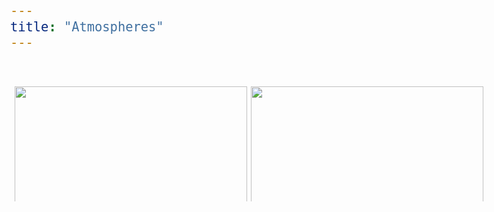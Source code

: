 ```yaml
---
title: "Atmospheres"
---
```


<html>
<head>
<meta name="viewport" content="width=device-width, initial-scale=1">
<style>

* {
  box-sizing: border-box;
}

/* Style body */
body {
  font-family: Verdana, Helvetica, sans-serif;
  font-size:150%; font-family:courier;"
}


div {
  text-align: justify;
  text-justify: inter-word;
}

/* Style the header */
header {
  background-color: ;
  padding: 30px;
  text-align: right;
  font-size: 35px;
  color: #494645;
}

.title {
  background-color: ;
  padding: 30px;
  text-align: right;
  font-size: 35px;
  color: #494645;
  margin-top: 8px;
  margin-bottom: 20px;
}

/* Collapsible text */
.collapsible {
  background-color: #EAE8E7;
  color: #494645;
  cursor: pointer;
  padding: 5px;
  width: ;
  border: none;
  text-align: left;
  outline: none;
  font-size: 15px;
}

.active, .collapsible:hover {
  background-color: #F8F6F5;
}

.content {
  padding: 0 18px;
  display: none;
  overflow: hidden;
}


/* Clear floats after the columns */
section:after {
  content: "";
  display: table;
  clear: both;
}


/* Responsive layout - makes the two columns/boxes stack on top of each other instead of next to each other, on small screens */
@media (max-width: 600px) {
  nav, article {
    width: 100%;
    height: auto;
  }
}

.row {
  display: -ms-flexbox; /* IE10 */
  display: flex;
  -ms-flex-wrap: wrap; /* IE10 */
  flex-wrap: wrap;
  padding: 0 4px;
}

/* Create two equal columns that sits next to each other */
.column {
  -ms-flex: 50%; /* IE10 */
  flex: 33%;
  max-width: 50%;
  padding: 0 3px;
}

.column img {
  margin-top: 8px;
  vertical-align: middle;
  width: 100%;
}

/* Responsive layout - makes a two column-layout instead of four columns */
@media screen and (max-width: 800px) {
  .column {
    -ms-flex: 50%;
    flex: 50%;
    max-width: 50%;
  }
}

/* Responsive layout - makes the two columns stack on top of each other instead of next to each other */
@media screen and (max-width: 600px) {
  .column {
    -ms-flex: 100%;
    flex: 100%;
    max-width: 100%;
  }
}


</style>
</head>


<body>

<!-- Photo Grid -->
<div class="row"> 
<div class="column">
<img src="./_pics/VARENNA/6.jpg" style="width:100%">
<img src="./_pics/GARDA/sir4.jpg" style="width:100%">
<img src="./_pics/GARDA/sir6.jpg" style="width:100%">
<img src="./_pics/GARDA/sir8.jpg" style="width:100%">
<img src="./_pics/GARDA/sir9.jpg" style="width:100%">
<img src="./_pics/GARDA/sir11.jpg" style="width:100%">
</div>

<div class="column">
<img src="./_pics/VARENNA/r.jpg" style="width:100%">
<img src="./_pics/VARENNA/t.jpg" style="width:100%">
<img src="./_pics/GARDA/sir2.jpg" style="width:100%">
<img src="./_pics/VARENNA/w.jpg" style="width:100%">
<img src="./_pics/VARENNA/y.jpg" style="width:100%">
<img src="./_pics/GARDA/sir12.jpg" style="width:100%">
</div>  
</div>




<script>
var coll = document.getElementsByClassName("collapsible");
var i;

for (i = 0; i < coll.length; i++) {
  coll[i].addEventListener("click", function() {
    this.classList.toggle("active");
    var content = this.nextElementSibling;
    if (content.style.display === "block") {
      content.style.display = "none";
    } else {
      content.style.display = "block";
    }
  });
}

</script>
</body>
</html>
